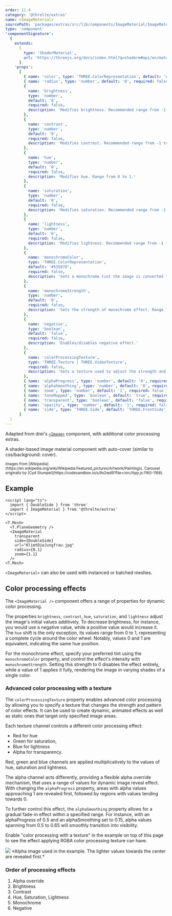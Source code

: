 ```yaml
---
order: 11.4
category: '@threlte/extras'
name: <ImageMaterial>
sourcePath: 'packages/extras/src/lib/components/ImageMaterial/ImageMaterial.svelte'
type: 'component'
'componentSignature':
  {
    extends:
      {
        type: 'ShaderMaterial',
        url: 'https://threejs.org/docs/index.html?q=shaderm#api/en/materials/ShaderMaterial'
      },
    'props':
      [
        { name: 'color', type: 'THREE.ColorRepresentation', default: 'white', required: false },
        { name: 'radius', type: 'number', default: '0', required: false },
        {
          name: 'brightness',
          type: 'number',
          default: '0',
          required: false,
          description: 'Modifies brightness. Recommended range from -1 to 1.'
        },
        {
          name: 'contrast',
          type: 'number',
          default: '0',
          required: false,
          description: 'Modifies contrast. Recommended range from -1 to 1.'
        },
        {
          name: 'hue',
          type: 'number',
          default: '0',
          required: false,
          description: 'Modifies hue. Range from 0 to 1.'
        },
        {
          name: 'saturation',
          type: 'number',
          default: '0',
          required: false,
          description: 'Modifies saturation. Recommended range from -1 to 1.'
        },
        {
          name: 'lightness',
          type: 'number',
          default: '0',
          required: false,
          description: 'Modifies lightness. Recommended range from -1 to 1.'
        },
        {
          name: 'monochromeColor',
          type: 'THREE.ColorRepresentation',
          default: '#535970',
          required: false,
          description: 'Sets a monochrome tint the image is converted to.'
        },
        {
          name: 'monochromeStrength',
          type: 'number',
          default: '0',
          required: false,
          description: 'Sets the strength of monochrome effect. Range from 0 to 1.'
        },
        {
          name: 'negative',
          type: 'boolean',
          default: 'false',
          required: false,
          description: 'Enables/disables negative effect.'
        },
        {
          name: 'colorProcessingTexture',
          type: 'THREE.Texture | THREE.VideoTexture',
          required: false,
          description: 'Sets a texture used to adjust the strength and the pattern of color processing effects. Each channel of the texture is responsible for a different color processing function. R - hue, G - saturation, B - lightness, A - alpha.'
        },
        { name: 'alphaProgress', type: 'number', default: '0', required: false, description: '' },
        { name: 'alphaSmoothing', type: 'number', default: '0', required: false, description: '' },
        { name: 'zoom', type: 'number', default: '1', required: false },
        { name: 'toneMapped', type: 'boolean', default: 'true', required: false },
        { name: 'transparent', type: 'boolean', default: 'false', required: false },
        { name: 'opacity', type: 'number', default: '1', required: false },
        { name: 'side', type: 'THREE.Side', default: 'THREE.FrontSide', required: false }
      ]
  }
---
```


Adapted from drei's [`<Image>`](https://github.com/pmndrs/drei?tab=readme-ov-file#image) component, with additional color processing extras.

A shader-based image material component with auto-cover (similar to css/background: cover).

<Example path="extras/image-material" />

<small>
  Images from
  [Wikipedia](https://en.wikipedia.org/wiki/Wikipedia:Featured_pictures/Artwork/Paintings). Carousel
  originally by [Cyd Stumpel](https://codesandbox.io/s/9s2wd9?file=/src/App.js:1160-1168).
</small>

## Example

```svelte
<script lang="ts">
  import { DoubleSide } from 'three'
  import { ImageMaterial } from '@threlte/extras'
</script>

<T.Mesh>
  <T.PlaneGeometry />
  <ImageMaterial
    transparent
    side={DoubleSide}
    url="KlimtDieJungfrau.jpg"
    radius={0.1}
    zoom={1.1}
  />
<T.Mesh>
```

`<ImageMaterial>` can also be used with instanced or batched meshes.

## Color processing effects

The `<ImageMaterial />` component offers a range of properties for dynamic color processing.

The properties `brightness`, `contrast`, `hue`, `saturation`, and `lightness` adjust the image's initial values additively.
To decrease brightness, for instance, you would use a negative value, while a positive value would increase it. The `hue` shift is the only exception,
its values range from 0 to 1, representing a complete cycle around the color wheel. Notably, values 0 and 1 are equivalent, indicating the same hue position.

For the monochrome effect, specify your preferred tint using the `monochromeColor` property,
and control the effect's intensity with `monochromeStrength`.
Setting this strength to 0 disables the effect entirely, while a value of 1 applies it fully,
rendering the image in varying shades of a single color.

### Advanced color processing with a texture

The `colorProcessingTexture` property enables advanced color processing by allowing you to specify a texture
that changes the strength and pattern of color effects. It can be used to create dynamic, animated effects as well as static ones that target only
specified image areas.

Each texture channel controls a different color processing effect:

- <span class="text-red-500">Red</span> for hue
- <span class="text-green-400">Green</span> for saturation,
- <span class="text-cyan-300">Blue</span> for lightness
- <span class="text-white">Alpha</span> for transparency.

Red, green and blue channels are applied multiplicatively to the values of hue, saturation and lightness.

The alpha channel acts differently, providing a flexible alpha override mechanism, that uses a range of values for
dynamic image reveal effect. With changing the `alphaProgress` property, areas with alpha values approaching 1 are revealed first,
followed by regions with values tending towards 0.

To further control this effect, the `alphaSmoothing` property allows for a gradual fade-in effect within a specified range.
For instance, with an alphaProgress of 0.5 and an alphaSmoothing set to 0.15, alpha values spanning from 0.5 to 0.65
will smoothly transition into visibility.

Enable "color processing with a texture" in the example on top of this page to see the effect applying RGBA color processing texture can have.

<div class="w-full flex flex-col items-center">
	<img src="/textures/alpha.jpg" class="max-w-[300px]"/>
	<span>*Alpha image used in the example. The lighter values towards the center are revealed first.*</span>
</div>

### Order of processing effects

1. Alpha override
2. Brightness
3. Contrast
4. Hue, Saturation, Lightness
5. Monochrome
6. Negative
